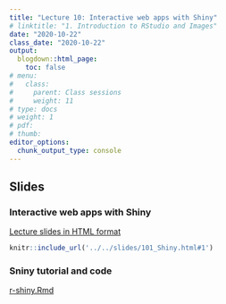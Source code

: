 ```yaml
---
title: "Lecture 10: Interactive web apps with Shiny"
# linktitle: "1. Introduction to RStudio and Images"
date: "2020-10-22"
class_date: "2020-10-22"
output:
  blogdown::html_page:
    toc: false
# menu:
#   class:
#     parent: Class sessions
#     weight: 11
# type: docs
# weight: 1 
# pdf: 
# thumb: 
editor_options: 
  chunk_output_type: console
---
```


## Slides

### Interactive web apps with Shiny

<a href="../../slides/101_Shiny#1" target="_blank">Lecture slides in HTML format</a>

```r
knitr::include_url('../../slides/101_Shiny.html#1')
```

### Sniny tutorial and code

<a href="../../slides/r-shiny.Rmd" target="_blank">r-shiny.Rmd</a>
